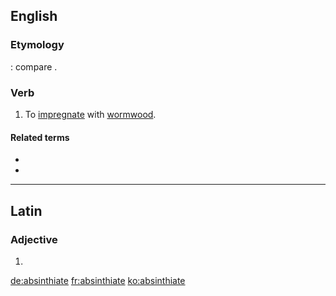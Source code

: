 ==English==

===Etymology===
{{etyl|la|en}} {{m|la|absinthium}}: compare {{m|la|absinthiatus}}.

===Verb===
{{en-verb|absinthiat}}

# To [[impregnate]] with [[wormwood]].

====Related terms====
* {{l|en|absinth}}
* {{l|en|absinthe}}

----

==Latin==

===Adjective===
{{la-adj-form|absinthiāte}}

# {{inflection of|absinthiātus||voc|m|s|lang=la}}

[[de:absinthiate]]
[[fr:absinthiate]]
[[ko:absinthiate]]